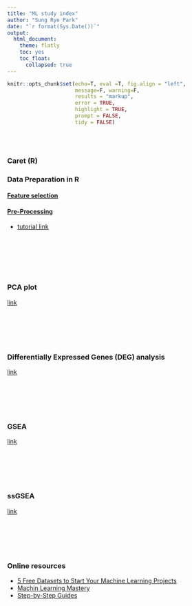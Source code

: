 ```yaml
---
title: "ML study index"
author: "Sung Rye Park"
date: "`r format(Sys.Date())`"
output: 
  html_document:
    theme: flatly
    toc: yes
    toc_float:
      collapsed: true
---
```

```r
knitr::opts_chunk$set(echo=T, eval =T, fig.align = "left", 
                      message=F, warning=F,
                      results = "markup",
                      error = TRUE,
                      highlight = TRUE,
                      prompt = FALSE,
                      tidy = FALSE)
```
<br><br>


### Caret (R)

### **Data Preparation in R**

#### [Feature selection](caret/caret_feature.html) 


#### [Pre-Processing](caret/caret_preprocessing.html)

* [tutorial link](https://machinelearningmastery.com/pre-process-your-dataset-in-r/)

<br><br><br><br><br>

### PCA plot 


[link]()<br>
<br><br><br><br><br>

### Differentially Expressed Genes (DEG) analysis  

[link]()<br>
<br><br><br><br><br>

### GSEA  

[link]()<br>
<br><br><br><br><br>

### ssGSEA  

[link]()<br>
<br><br><br><br><br>

### Online resources     

* [5 Free Datasets to Start Your Machine Learning Projects](https://machinelearningmastery.com/5-free-datasets-start-your-machine-learning-projects/)
* [Machin Learning Mastery](https://machinelearningmastery.com)
* [Step-by-Step Guides](https://machinelearningmastery.com/start-here/#algorithms)
<br><br><br><br><br>


